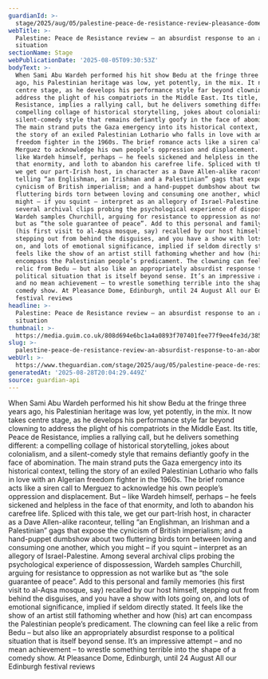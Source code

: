 ```yaml
---
guardianId: >-
  stage/2025/aug/05/palestine-peace-de-resistance-review-pleasance-dome-edinburgh
webTitle: >-
  Palestine: Peace de Resistance review – an absurdist response to an abominable
  situation
sectionName: Stage
webPublicationDate: '2025-08-05T09:30:53Z'
bodyText: >-
  When Sami Abu Wardeh performed his hit show Bedu at the fringe three years
  ago, his Palestinian heritage was low, yet potently, in the mix. It now takes
  centre stage, as he develops his performance style far beyond clowning to
  address the plight of his compatriots in the Middle East. Its title, Peace de
  Resistance, implies a rallying call, but he delivers something different: a
  compelling collage of historical storytelling, jokes about colonialism, and a
  silent-comedy style that remains defiantly goofy in the face of abomination.
  The main strand puts the Gaza emergency into its historical context, telling
  the story of an exiled Palestinian Lothario who falls in love with an Algerian
  freedom fighter in the 1960s. The brief romance acts like a siren call to
  Merguez to acknowledge his own people’s oppression and displacement. But –
  like Wardeh himself, perhaps – he feels sickened and helpless in the face of
  that enormity, and loth to abandon his carefree life. Spliced with this tale,
  we get our part-Irish host, in character as a Dave Allen-alike raconteur,
  telling “an Englishman, an Irishman and a Palestinian” gags that expose the
  cynicism of British imperialism; and a hand-puppet dumbshow about two
  fluttering birds torn between loving and consuming one another, which you
  might – if you squint – interpret as an allegory of Israel-Palestine. Among
  several archival clips probing the psychological experience of dispossession,
  Wardeh samples Churchill, arguing for resistance to oppression as not warlike
  but as “the sole guarantee of peace”. Add to this personal and family memories
  (his first visit to al-Aqsa mosque, say) recalled by our host himself,
  stepping out from behind the disguises, and you have a show with lots going
  on, and lots of emotional significance, implied if seldom directly stated. It
  feels like the show of an artist still fathoming whether and how (his) art can
  encompass the Palestinian people’s predicament. The clowning can feel like a
  relic from Bedu – but also like an appropriately absurdist response to a
  political situation that is itself beyond sense. It’s an impressive attempt –
  and no mean achievement – to wrestle something terrible into the shape of a
  comedy show. At Pleasance Dome, Edinburgh, until 24 August All our Edinburgh
  festival reviews
headline: >-
  Palestine: Peace de Resistance review – an absurdist response to an abominable
  situation
thumbnail: >-
  https://media.guim.co.uk/808d694e6bc1a4a0893f707401fee77f9ee4fe3d/385_155_2174_1740/500.jpg
slug: >-
  palestine-peace-de-resistance-review-an-absurdist-response-to-an-abominable-situation
webUrl: >-
  https://www.theguardian.com/stage/2025/aug/05/palestine-peace-de-resistance-review-pleasance-dome-edinburgh
generatedAt: '2025-08-28T20:04:29.449Z'
source: guardian-api
---
```

When Sami Abu Wardeh performed his hit show Bedu at the fringe three years ago, his Palestinian heritage was low, yet potently, in the mix. It now takes centre stage, as he develops his performance style far beyond clowning to address the plight of his compatriots in the Middle East. Its title, Peace de Resistance, implies a rallying call, but he delivers something different: a compelling collage of historical storytelling, jokes about colonialism, and a silent-comedy style that remains defiantly goofy in the face of abomination. The main strand puts the Gaza emergency into its historical context, telling the story of an exiled Palestinian Lothario who falls in love with an Algerian freedom fighter in the 1960s. The brief romance acts like a siren call to Merguez to acknowledge his own people’s oppression and displacement. But – like Wardeh himself, perhaps – he feels sickened and helpless in the face of that enormity, and loth to abandon his carefree life. Spliced with this tale, we get our part-Irish host, in character as a Dave Allen-alike raconteur, telling “an Englishman, an Irishman and a Palestinian” gags that expose the cynicism of British imperialism; and a hand-puppet dumbshow about two fluttering birds torn between loving and consuming one another, which you might – if you squint – interpret as an allegory of Israel-Palestine. Among several archival clips probing the psychological experience of dispossession, Wardeh samples Churchill, arguing for resistance to oppression as not warlike but as “the sole guarantee of peace”. Add to this personal and family memories (his first visit to al-Aqsa mosque, say) recalled by our host himself, stepping out from behind the disguises, and you have a show with lots going on, and lots of emotional significance, implied if seldom directly stated. It feels like the show of an artist still fathoming whether and how (his) art can encompass the Palestinian people’s predicament. The clowning can feel like a relic from Bedu – but also like an appropriately absurdist response to a political situation that is itself beyond sense. It’s an impressive attempt – and no mean achievement – to wrestle something terrible into the shape of a comedy show. At Pleasance Dome, Edinburgh, until 24 August All our Edinburgh festival reviews
